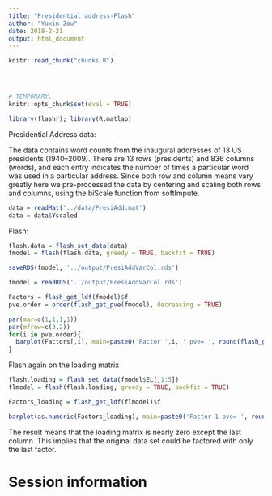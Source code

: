 ```yaml
---
title: "Presidential address-Flash"
author: "Yuxin Zou"
date: 2018-2-21
output: html_document
---
```


```r
knitr::read_chunk("chunks.R")
```

<!-- Update knitr chunk options -->
```r
```

<!-- Insert the date the file was last updated -->
```r
```

<!-- Insert the code version (Git commit SHA1) if Git repository exists and R
 package git2r is installed -->
```r
```

```r
# TEMPORARY.
knitr::opts_chunk$set(eval = TRUE)
```

```r
library(flashr); library(R.matlab)
```

Presidential Address data:

The data contains word counts from the inaugural addresses of 13 US presidents (1940–2009). There are 13 rows (presidents) and 836 columns (words), and each entry indicates the number of times a particular word was used in a particular address. Since both row and column means vary greatly here we pre-processed the data by centering and scaling both rows and columns, using the biScale function from softImpute.

```r
data = readMat('../data/PresiAdd.mat')
data = data$Yscaled
```

Flash:
```r
flash.data = flash_set_data(data)
fmodel = flash(flash.data, greedy = TRUE, backfit = TRUE)

saveRDS(fmodel, '../output/PresiAddVarCol.rds')
```

```r
fmodel = readRDS('../output/PresiAddVarCol.rds')
```

```r
Factors = flash_get_ldf(fmodel)$f
pve.order = order(flash_get_pve(fmodel), decreasing = TRUE)
```
```r
par(mar=c(1,1,1,1))
par(mfrow=c(3,2))
for(i in pve.order){
  barplot(Factors[,i], main=paste0('Factor ',i, ' pve= ', round(flash_get_pve(fmodel)[i],3)), las=2, cex.names = 0.4, names="")
}
```

Flash again on the loading matrix
```r
flash.loading = flash_set_data(fmodel$EL[,1:5])
flmodel = flash(flash.loading, greedy = TRUE, backfit = TRUE)
```
```r
Factors_loading = flash_get_ldf(flmodel)$f
```
```r
barplot(as.numeric(Factors_loading), main=paste0('Factor 1 pve= ', round(flash_get_pve(flmodel),3)), las=2, cex.names = 0.4, names='')
```

The result means that the loading matrix is nearly zero except the last column. This implies that the original data set could be factored with only the last factor. 

# Session information

<!-- Insert the session information into the document -->
```r
```
